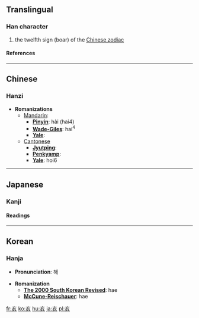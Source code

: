 ==Translingual==
===Han character===
{{Han char|rad=亠|as=04|sn=6|four=0080<sub>2</sub>|canj=卜女竹人 (YVHO)}}
# the twelfth sign (boar) of the [[Wikipedia:Chinese zodiac|Chinese zodiac]]
====References====
{{Han ref|kx=0088.080|dkj=00292|dj=0186.010|hdz=10283.050|uh=4EA5|ud=20133|bh=A5E8|bd=42472}}

----
==Chinese==
===Hanzi===


* '''Romanizations'''
** [[Mandarin]]:
*** '''[[Pinyin]]''': hài (hai4)
*** '''[[Wade-Giles]]''': hai<sup>4</sup>
*** '''[[Yale]]''': 
**[[Cantonese]]
***'''[[Jyutping]]''':
***'''[[Penkyamp]]''': 
***'''[[Yale]]''': hoi6


----
==Japanese==
===Kanji===


{{ja-kanji|grade=|rs=亠04}}
====Readings====
{{ja-readings|on=[[がい]] (gai), [[かい]] (kai)|kun=[[い]] (i)}}


----
==Korean==
===Hanja===

* '''Pronunciation''': 해

* '''Romanization'''
** '''[[The 2000 South Korean Revised Romanization|The 2000 South Korean Revised]]''': hae
** '''[[McCune-Reischauer]]''': hae


[[fr:亥]]
[[ko:亥]]
[[hu:亥]]
[[ja:亥]]
[[pl:亥]]
